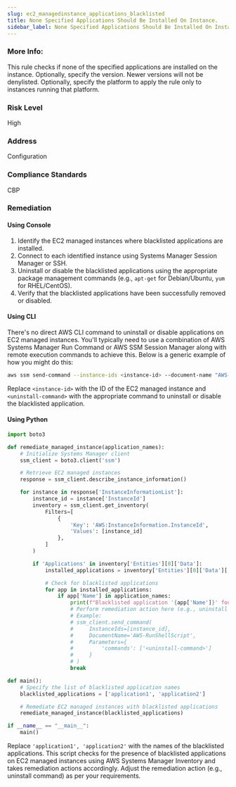 ```yaml
---
slug: ec2_managedinstance_applications_blacklisted
title: None Specified Applications Should Be Installed On Instance.
sidebar_label: None Specified Applications Should Be Installed On Instance.
---
```


### More Info:

This rule checks if none of the specified applications are installed on the instance. Optionally, specify the version. Newer versions will not be denylisted. Optionally, specify the platform to apply the rule only to instances running that platform.

### Risk Level

High

### Address

Configuration

### Compliance Standards

CBP

### Remediation

#### Using Console
1. Identify the EC2 managed instances where blacklisted applications are installed.
2. Connect to each identified instance using Systems Manager Session Manager or SSH.
3. Uninstall or disable the blacklisted applications using the appropriate package management commands (e.g., `apt-get` for Debian/Ubuntu, `yum` for RHEL/CentOS).
4. Verify that the blacklisted applications have been successfully removed or disabled.

#### Using CLI
There's no direct AWS CLI command to uninstall or disable applications on EC2 managed instances. You'll typically need to use a combination of AWS Systems Manager Run Command or AWS SSM Session Manager along with remote execution commands to achieve this. Below is a generic example of how you might do this:

```bash
aws ssm send-command --instance-ids <instance-id> --document-name "AWS-RunShellScript" --parameters "commands=<uninstall-command>" --output text
```

Replace `<instance-id>` with the ID of the EC2 managed instance and `<uninstall-command>` with the appropriate command to uninstall or disable the blacklisted application.

#### Using Python
```python
import boto3

def remediate_managed_instance(application_names):
    # Initialize Systems Manager client
    ssm_client = boto3.client('ssm')

    # Retrieve EC2 managed instances
    response = ssm_client.describe_instance_information()

    for instance in response['InstanceInformationList']:
        instance_id = instance['InstanceId']
        inventory = ssm_client.get_inventory(
            Filters=[
                {
                    'Key': 'AWS:InstanceInformation.InstanceId',
                    'Values': [instance_id]
                },
            ]
        )

        if 'Applications' in inventory['Entities'][0]['Data']:
            installed_applications = inventory['Entities'][0]['Data']['Applications']

            # Check for blacklisted applications
            for app in installed_applications:
                if app['Name'] in application_names:
                    print(f"Blacklisted application '{app['Name']}' found on instance '{instance_id}'.")
                    # Perform remediation action here (e.g., uninstall or disable the application)
                    # Example:
                    # ssm_client.send_command(
                    #     InstanceIds=[instance_id],
                    #     DocumentName='AWS-RunShellScript',
                    #     Parameters={
                    #         'commands': ['<uninstall-command>']
                    #     }
                    # )
                    break

def main():
    # Specify the list of blacklisted application names
    blacklisted_applications = ['application1', 'application2']

    # Remediate EC2 managed instances with blacklisted applications
    remediate_managed_instance(blacklisted_applications)

if __name__ == "__main__":
    main()
```

Replace `'application1', 'application2'` with the names of the blacklisted applications. This script checks for the presence of blacklisted applications on EC2 managed instances using AWS Systems Manager Inventory and takes remediation actions accordingly. Adjust the remediation action (e.g., uninstall command) as per your requirements.